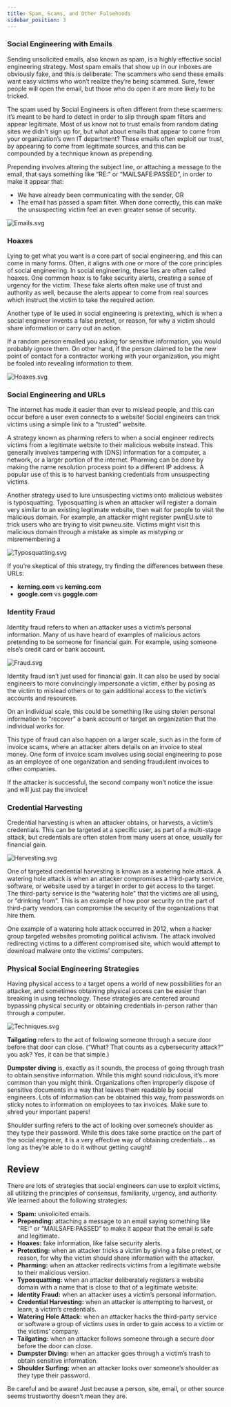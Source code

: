 ```yaml
---
title: Spam, Scams, and Other Falsehoods
sidebar_position: 3
---
```


### Social Engineering with Emails


Sending unsolicited emails, also known as spam, is a highly effective social engineering strategy. Most spam emails that show up in our inboxes are obviously fake, and this is deliberate: The scammers who send these emails want easy victims who won’t realize they’re being scammed. Sure, fewer people will open the email, but those who do open it are more likely to be tricked.

The spam used by Social Engineers is often different from these scammers: it’s meant to be hard to detect in order to slip through spam filters and appear legitimate. Most of us know not to trust emails from random dating sites we didn’t sign up for, but what about emails that appear to come from your organization’s own IT department? These emails often exploit our trust, by appearing to come from legitimate sources, and this can be compounded by a technique known as prepending.

Prepending involves altering the subject line, or attaching a message to the email, that says something like “RE:” or “MAILSAFE:PASSED”, in order to make it appear that:

- We have already been communicating with the sender, OR
- The email has passed a spam filter.
When done correctly, this can make the unsuspecting victim feel an even greater sense of security.

<img
  src="https://static-assets.codecademy.com/Paths/cybersecurity-analyst-career-path/fundamentals-of-cybersecurity/cyber-attacks/social-engineering/spam-scams/ART%201360%20-%20Spam%20and%20Scams%20Emails.svg"
  alt="Emails.svg"
/>

### Hoaxes

Lying to get what you want is a core part of social engineering, and this can come in many forms. Often, it aligns with one or more of the core principles of social engineering. In social engineering, these lies are often called hoaxes. One common hoax is to fake security alerts, creating a sense of urgency for the victim. These fake alerts often make use of trust and authority as well, because the alerts appear to come from real sources which instruct the victim to take the required action.

Another type of lie used in social engineering is pretexting, which is when a social engineer invents a false pretext, or reason, for why a victim should share information or carry out an action.

If a random person emailed you asking for sensitive information, you would probably ignore them. On other hand, if the person claimed to be the new point of contact for a contractor working with your organization, you might be fooled into revealing information to them.

<img
  src="https://static-assets.codecademy.com/Paths/cybersecurity-analyst-career-path/fundamentals-of-cybersecurity/cyber-attacks/social-engineering/spam-scams/ART%201348%20-%20Spam%20and%20Scams%20Hoaxes.svg"
  alt="Hoaxes.svg"
/>


### Social Engineering and URLs


The internet has made it easier than ever to mislead people, and this can occur before a user even connects to a website! Social engineers can trick victims using a simple link to a “trusted” website.

A strategy known as pharming refers to when a social engineer redirects victims from a legitimate website to their malicious website instead. This generally involves tampering with 
(DNS) information for a computer, a network, or a larger portion of the internet. Pharming can be done by making the name resolution process point to a different IP address. A popular use of this is to harvest banking credentials from unsuspecting victims.

Another strategy used to lure unsuspecting victims onto malicious websites is typosquatting. Typosquatting is when an attacker will register a domain very similar to an existing legitimate website, then wait for people to visit the malicious domain. For example, an attacker might register pwnEU.site to trick users who are trying to visit pwneu.site. Victims might visit this malicious domain through a mistake as simple as mistyping or misremembering a 

<img
  src="https://static-assets.codecademy.com/Paths/cybersecurity-analyst-career-path/fundamentals-of-cybersecurity/cyber-attacks/social-engineering/spam-scams/ART%201361%20-%20Spam%20and%20Scams%20Typosquatting.svg"
  alt="Typosquatting.svg"
/>

If you’re skeptical of this strategy, try finding the differences between these URLs:

- **kerning.com** vs **keming.com**
- **google.com** vs **goggle.com**

### Identity Fraud

Identity fraud refers to when an attacker uses a victim’s personal information. Many of us have heard of examples of malicious actors pretending to be someone for financial gain. For example, using someone else’s credit card or bank account.

<img
  src="https://static-assets.codecademy.com/Paths/cybersecurity-analyst-career-path/fundamentals-of-cybersecurity/cyber-attacks/social-engineering/spam-scams/ART%201362%20-%20Spam%20and%20Scams%20Identity%20Fraud.svg"
  alt="Fraud.svg"
/>

Identity fraud isn’t just used for financial gain. It can also be used by social engineers to more convincingly impersonate a victim, either by posing as the victim to mislead others or to gain additional access to the victim’s accounts and resources.

On an individual scale, this could be something like using stolen personal information to “recover” a bank account or target an organization that the individual works for.

This type of fraud can also happen on a larger scale, such as in the form of invoice scams, where an attacker alters details on an invoice to steal money. One form of invoice scam involves using social engineering to pose as an employee of one organization and sending fraudulent invoices to other companies.

If the attacker is successful, the second company won’t notice the issue and will just pay the invoice!


### Credential Harvesting

Credential harvesting is when an attacker obtains, or harvests, a victim’s credentials. This can be targeted at a specific user, as part of a multi-stage attack, but credentials are often stolen from many users at once, usually for financial gain.

<img
  src="https://static-assets.codecademy.com/Paths/cybersecurity-analyst-career-path/fundamentals-of-cybersecurity/cyber-attacks/social-engineering/spam-scams/ART%201385%20-%20Credential%20Harvesting.svg"
  alt="Harvesting.svg"
/>

One of targeted credential harvesting is known as a watering hole attack. A watering hole attack is when an attacker compromises a third-party service, software, or website used by a target in order to get access to the target. The third-party service is the “watering hole” that the victims are all using, or “drinking from”. This is an example of how poor security on the part of third-party vendors can compromise the security of the organizations that hire them.

One example of a watering hole attack occurred in 2012, when a hacker group targeted websites promoting political activism. The attack involved redirecting victims to a different compromised site, which would attempt to download malware onto the victims’ computers.

### Physical Social Engineering Strategies

Having physical access to a target opens a world of new possibilities for an attacker, and sometimes obtaining physical access can be easier than breaking in using technology. These strategies are centered around bypassing physical security or obtaining credentials in-person rather than through a computer.

<img
  src="https://static-assets.codecademy.com/Paths/cybersecurity-analyst-career-path/fundamentals-of-cybersecurity/cyber-attacks/social-engineering/spam-scams/ART%201386%20-%20Physical%20Techniques.svg"
  alt="Techniques.svg"
/>

**Tailgating** refers to the act of following someone through a secure door before that door can close. (“What? That counts as a cybersecurity attack?” you ask? Yes, it can be that simple.)

**Dumpster diving** is, exactly as it sounds, the process of going through trash to obtain sensitive information. While this might sound ridiculous, it’s more common than you might think. Organizations often improperly dispose of sensitive documents in a way that leaves them readable by social engineers. Lots of information can be obtained this way, from passwords on sticky notes to information on employees to tax invoices. Make sure to shred your important papers!

Shoulder surfing refers to the act of looking over someone’s shoulder as they type their password. While this does take some practice on the part of the social engineer, it is a very effective way of obtaining credentials… as long as they’re able to do it without getting caught!


## Review

There are lots of strategies that social engineers can use to exploit victims, all utilizing the principles of consensus, familiarity, urgency, and authority. We learned about the following strategies:

- **Spam:** unsolicited emails.
- **Prepending:** attaching a message to an email saying something like “RE:” or “MAILSAFE:PASSED” to make it appear that the email is safe and legitimate.
- **Hoaxes:** fake information, like false security alerts.
- **Pretexting:** when an attacker tricks a victim by giving a false pretext, or reason, for why the victim should share information with the attacker.
- **Pharming:** when an attacker redirects victims from a legitimate website to their malicious version.
- **Typosquatting:** when an attacker deliberately registers a website domain with a name that is close to that of a legitimate website.
- **Identity Fraud:** when an attacker uses a victim’s personal information.
- **Credential Harvesting:** when an attacker is attempting to harvest, or learn, a victim’s credentials.
- **Watering Hole Attack:** when an attacker hacks the third-party service or software a group of victims uses in order to gain access to a victim or the victims’ company.
- **Tailgating:** when an attacker follows someone through a secure door before the door can close.
- **Dumpster Diving:** when an attacker goes through a victim’s trash to obtain sensitive information.
- **Shoulder Surfing:** when an attacker looks over someone’s shoulder as they type their password.

Be careful and be aware! Just because a person, site, email, or other source seems trustworthy doesn’t mean they are.